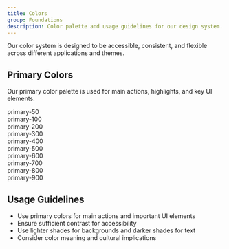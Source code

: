 ```yaml
---
title: Colors
group: Foundations
description: Color palette and usage guidelines for our design system.
---
```


Our color system is designed to be accessible, consistent, and flexible across different applications and themes.

## Primary Colors

Our primary color palette is used for main actions, highlights, and key UI elements.

<div class="my-8 grid grid-cols-1 gap-4 md:grid-cols-2">
	<div class="rounded-lg bg-primary-50 p-4 text-primary-900">primary-50</div>
	<div class="rounded-lg bg-primary-100 p-4 text-primary-900">primary-100</div>
	<div class="rounded-lg bg-primary-200 p-4 text-primary-900">primary-200</div>
	<div class="rounded-lg bg-primary-300 p-4 text-primary-900">primary-300</div>
	<div class="rounded-lg bg-primary-400 p-4 text-primary-900">primary-400</div>
	<div class="rounded-lg bg-primary-500 p-4 text-white">primary-500</div>
	<div class="rounded-lg bg-primary-600 p-4 text-white">primary-600</div>
	<div class="rounded-lg bg-primary-700 p-4 text-white">primary-700</div>
	<div class="rounded-lg bg-primary-800 p-4 text-white">primary-800</div>
	<div class="rounded-lg bg-primary-900 p-4 text-white">primary-900</div>
</div>

## Usage Guidelines

- Use primary colors for main actions and important UI elements
- Ensure sufficient contrast for accessibility
- Use lighter shades for backgrounds and darker shades for text
- Consider color meaning and cultural implications
